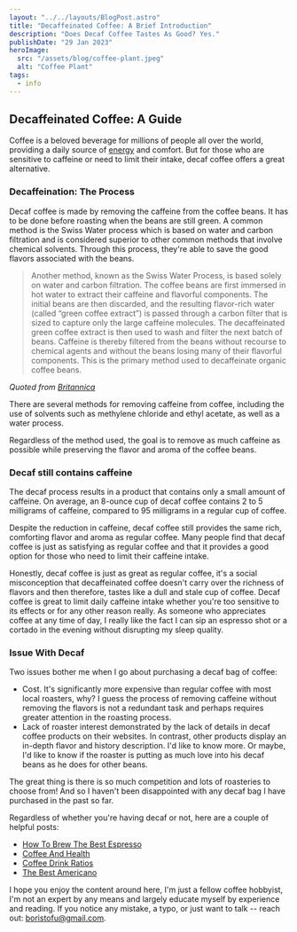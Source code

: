 ```yaml
---
layout: "../../layouts/BlogPost.astro"
title: "Decaffeinated Coffee: A Brief Introduction"
description: "Does Decaf Coffee Tastes As Good? Yes."
publishDate: "29 Jan 2023"
heroImage:
  src: "/assets/blog/coffee-plant.jpeg"
  alt: "Coffee Plant"
tags:
  - info
---
```


## Decaffeinated Coffee: A Guide

Coffee is a beloved beverage for millions of people all over the world, providing a daily source of [energy](https://science.howstuffworks.com/caffeine4.htm) and comfort. But for those who are sensitive to caffeine or need to limit their intake, decaf coffee offers a great alternative.

### Decaffeination: The Process
Decaf coffee is made by removing the caffeine from the coffee beans. It has to be done before roasting when the beans are still green.  A common method is the Swiss Water process which is based on water and carbon filtration and is considered superior to other common methods that involve chemical solvents. Through this process, they're able to save the good flavors associated with the beans.

> Another method, known as the Swiss Water Process, is based solely on water and carbon filtration. The coffee beans are first immersed in hot water to extract their caffeine and flavorful components. The initial beans are then discarded, and the resulting flavor-rich water (called “green coffee extract”) is passed through a carbon filter that is sized to capture only the large caffeine molecules. The decaffeinated green coffee extract is then used to wash and filter the next batch of beans. Caffeine is thereby filtered from the beans without recourse to chemical agents and without the beans losing many of their flavorful components. This is the primary method used to decaffeinate organic coffee beans.

*Quoted from [Britannica](https://www.britannica.com/story/how-is-coffee-decaffeinated)*

There are several methods for removing caffeine from coffee, including the use of solvents such as methylene chloride and ethyl acetate, as well as a water process. 

Regardless of the method used, the goal is to remove as much caffeine as possible while preserving the flavor and aroma of the coffee beans.

### Decaf still contains caffeine
The decaf process results in a product that contains only a small amount of caffeine. On average, an 8-ounce cup of decaf coffee contains 2 to 5 milligrams of caffeine, compared to 95 milligrams in a regular cup of coffee.

Despite the reduction in caffeine, decaf coffee still provides the same rich, comforting flavor and aroma as regular coffee. Many people find that decaf coffee is just as satisfying as regular coffee and that it provides a good option for those who need to limit their caffeine intake.

Honestly, decaf coffee is just as great as regular coffee, it's a social misconception that decaffeinated coffee doesn't carry over the richness of flavors and then therefore, tastes like a dull and stale cup of coffee. Decaf coffee is great to limit daily caffeine intake whether you're too sensitive to its effects or for any other reason really. As someone who appreciates coffee at any time of day, I really like the fact I can sip an espresso shot or a cortado in the evening without disrupting my sleep quality.

### Issue With Decaf
Two issues bother me when I go about purchasing a decaf bag of coffee:
- Cost. It's significantly more expensive than regular coffee with most local roasters, why? I guess the process of removing caffeine without removing the flavors is not a redundant task and perhaps requires greater attention in the roasting process.
- Lack of roaster interest demonstrated by the lack of details in decaf coffee products on their websites. In contrast, other products display an in-depth flavor and history description. I'd like to know more. Or maybe, I'd like to know if the roaster is putting as much love into his decaf beans as he does for other beans.

The great thing is there is so much competition and lots of roasteries to choose from! And so I haven't been disappointed with any decaf bag I have purchased in the past so far.



Regardless of whether you're having decaf or not, here are a couple of helpful posts:

- [How To Brew The Best Espresso](https://drippingcoffee.com/posts/how-to-brew-the-best-espresso-shot/)
- [Coffee And Health](https://drippingcoffee.com/posts/coffee-and-health)
- [Coffee Drink Ratios](https://drippingcoffee.com/posts/coffee-and-ratios)
- [The Best Americano](https://drippingcoffee.com/posts/upside-down-americano)


I hope you enjoy the content around here, I'm just a fellow coffee hobbyist, I'm not an expert by any means and largely educate myself by experience and reading. If you notice any mistake, a typo, or just want to talk -- reach out: boristofu@gmail.com.